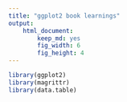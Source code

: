 ```yaml
---
title: "ggplot2 book learnings"
output: 
    html_document:
        keep_md: yes
        fig_width: 6
        fig_height: 4
---
```


```r
library(ggplot2)
library(magrittr)
library(data.table)
```
